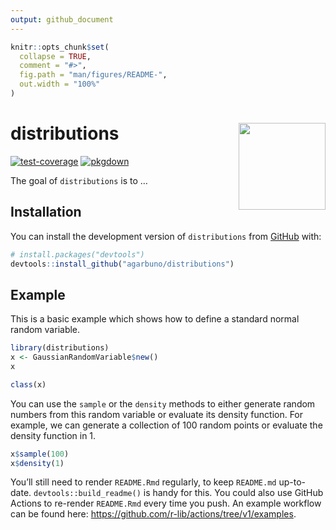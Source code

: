 ```yaml
---
output: github_document
---
```


<!-- README.md is generated from README.Rmd. Please edit that file -->

```r
knitr::opts_chunk$set(
  collapse = TRUE,
  comment = "#>",
  fig.path = "man/figures/README-",
  out.width = "100%"
)
```

# distributions <a href="https://agarbuno.github.io/distributions/"><img src="man/figures/logo.png" align="right" height="139" /></a>


<!-- badges: start -->
[![test-coverage](https://github.com/agarbuno/distributions/actions/workflows/test-coverage.yaml/badge.svg)](https://github.com/agarbuno/distributions/actions/workflows/test-coverage.yaml)
[![pkgdown](https://github.com/agarbuno/distributions/actions/workflows/pkgdown.yaml/badge.svg)](https://github.com/agarbuno/distributions/actions/workflows/pkgdown.yaml)
<!-- badges: end -->

The goal of `distributions` is to ...

## Installation

You can install the development version of `distributions` from [GitHub](https://github.com/) with:

``` r
# install.packages("devtools")
devtools::install_github("agarbuno/distributions")
```

## Example

This is a basic example which shows how to define a standard normal random variable. 

```r
library(distributions)
x <- GaussianRandomVariable$new()
x
```

```r
class(x)
```

You can use the `sample` or the `density` methods to either generate random numbers 
from this random variable or evaluate its density function. For example, 
we can generate a collection of 100 random points or evaluate the density function 
in 1. 

```r
x$sample(100)
x$density(1)
```

You'll still need to render `README.Rmd` regularly, to keep `README.md` up-to-date. `devtools::build_readme()` is handy for this. You could also use GitHub Actions to re-render `README.Rmd` every time you push. An example workflow can be found here: <https://github.com/r-lib/actions/tree/v1/examples>.
